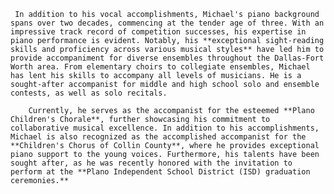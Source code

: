      In addition to his vocal accomplishments, Michael's piano background spans over two decades, commencing at the tender age of three. With an impressive track record of competition successes, his expertise in piano performance is evident. Notably, his **exceptional sight-reading skills and proficiency across various musical styles** have led him to provide accompaniment for diverse ensembles throughout the Dallas-Fort Worth area. From elementary choirs to collegiate ensembles, Michael has lent his skills to accompany all levels of musicians. He is a sought-after accompanist for middle and high school solo and ensemble contests, as well as solo recitals. 

        Currently, he serves as the accompanist for the esteemed **Plano Children's Chorale**, further showcasing his commitment to collaborative musical excellence. In addition to his accomplishments, Michael is also recognized as the accomplished accompanist for the **Children's Chorus of Collin County**, where he provides exceptional piano support to the young voices. Furthermore, his talents have been sought after, as he was recently honored with the invitation to perform at the **Plano Independent School District (ISD) graduation ceremonies.**